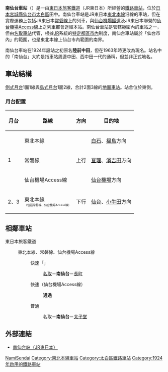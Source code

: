 {{noteTA
|1=zh-hans:南仙台站; zh-hk:南仙台站; zh-tw:南仙台車站}}
{{日本車站資訊
|公司色 = green
|文字色 =
|站名 = 南仙台站*
|圖片 = Minamisendaista cropped.jpg
|pxl =
|圖片說明= 站舍
|日文原名= 南仙台
|平假名= みなみせんだい
|羅馬拼音= Minami-Sendai
|前一站 = [[名取站|名取]]
|前一站距離 = 2.7
|後一站距離 = 2.2
|後一站 = [[太子堂站|太子堂]]
|電報略號= ナセ<br/>ナタ（改稱前）
|所屬公司= [[File:JR_logo_(east).svg|23px]][[東日本旅客鐵道|東日本旅客鐵道]]（JR東日本）
|所屬路線= {{Color|mediumseagreen|■}}[[東北本線|東北本線]]<br/>（{{Color|#3333ff|■}}[[常磐線|常磐線]]、{{Color|#2a5caa|■}}[[仙台機場Access線|仙台機場Access線]]）
|距離 = 344.1
|起點站 = [[東京站|東京]]
|所在地 = [[仙台市|仙台市]][[太白區|太白區]]{{link-ja|中田 (仙台市)|中田 (仙台市)|中田}}五丁目2-1
|車站構造 = [[地面車站|地面車站]]
|月台配置 = 2面3線
|啟用年月日= 1924年（[[大正|大正]]13年）9月10日
|廢站年月日=
|乘客人數= 9,703
|統計年度= 2015年
|備註 = 直營站<br/>設有[[綠窗口|綠窗口]]<br/>[[File:JR_area_SEN.png|15px]] [[特定都區市內|仙台市內]]車站<br/>* 原稱「陸前中田站」，1963年改為現稱。
}}
'''南仙台車站'''（{{jpn|j=南仙台駅|hg=みなみせんだいえき|rm=Minami-sendai eki|f=y}}）是一由[[東日本旅客鐵道|東日本旅客鐵道]]（JR東日本）所經營的[[鐵路車站|鐵路車站]]，位於[[日本|日本]][[宮城縣|宮城縣]][[仙台市|仙台市]][[太白區|太白區]]田中。南仙台車站是JR東日本[[東北本線|東北本線]]沿線的車站，但在實際運務上包括JR東日本[[常磐線|常磐線]]上的列車，與[[仙台機場鐵道|仙台機場鐵道]]及JR東日本聯營的[[仙台機場Access線|仙台機場Access線]]上之列車都會途經本站。南仙台車站是{{link-ja|東日本旅客鐵道仙台支社|東日本旅客鉄道仙台支社|JR東日本仙台支社}}管轄範圍內的車站之一，但由[[名取車站|名取車站]]代管，根據[[JR|JR]]系統的[[特定都區市內|特定都區市內]]制度，南仙台車站屬於「仙台市內」的範圍，也是東北本線上仙台市內範圍的南界。

南仙台車站在1924年設站之初原名'''陸前中田'''，但在1963年時更改為現名。站名中的「南仙台」大約是指車站周邊中田、西中田一代的通稱，但並非正式地名。

== 車站結構 ==
[[側式月台|側式月台]]1面1線與[[島式月台|島式月台]]1面2線，合計2面3線的[[地面車站|地面車站]]。站舍位於東側。
=== 月台配置 ===
{| rules="rows" class="wikitable"
!月台<!-- 事業者側による呼称 --->!!路線!!方向!!目的地
|-
!rowspan=3| 1
|{{Color|mediumseagreen|■}}東北本線
| style="text-align:center" rowspan=3 | 上行
| [[白石站_(宮城縣)|白石]]、[[福島站_(福島縣)|福島]]方向
|-
|{{Color|#3333ff|■}}常磐線
| [[亘理站|亘理]]、[[濱吉田站|濱吉田]]方向
|-
|{{Color|#2a5caa|■}}仙台機場Access線
| [[仙台機場站|仙台機場]]方向
|-
! 2、3
|{{Color|mediumseagreen|■}}東北本線<br /><span style="font-size:xx-small;">（包括{{Color|#3333ff|■}}常磐線、{{Color|#2a5caa|■}}仙台機場Access線）</span>
| style="text-align:center" | 下行
|[[仙台站|仙台]]、[[小牛田站|小牛田]]方向
|}
== 相鄰車站 ==
; 東日本旅客鐵道
: {{Color|mediumseagreen|■}}東北本線、{{Color|#3333ff|■}}常磐線、{{Color|#2a5caa|■}}仙台機場Access線
:: {{Color|red|□}}快速「{{link-ja|仙台城市快速|仙台シティラビット}}」
:::[[名取站|名取]]－'''南仙台'''－[[長町站|長町]]
:: {{Color|red|□}}快速（仙台機場Access線）
::: '''通過'''
:: {{Color|gray|■}}普通
::: 名取－'''南仙台'''－[[太子堂站|太子堂]]

== 外部連結 ==
* {{ja}}[http://www.jreast.co.jp/estation/station/info.aspx?StationCd=1120 南仙台站（JR東日本）] {{Wayback|url=http://www.jreast.co.jp/estation/station/info.aspx?StationCd=1120 |date=20201204133956 }}

{{東北本線}}
{{常磐線}}
{{仙台機場Access線}}

{{DEFAULTSORT: Minami-Sendai}}
[[Category:日本鐵路車站_Mi|NamiSendai]]
[[Category:東北本線車站|Category:東北本線車站]]
[[Category:太白區鐵路車站|Category:太白區鐵路車站]]
[[Category:1924年啟用的鐵路車站|Category:1924年啟用的鐵路車站]]